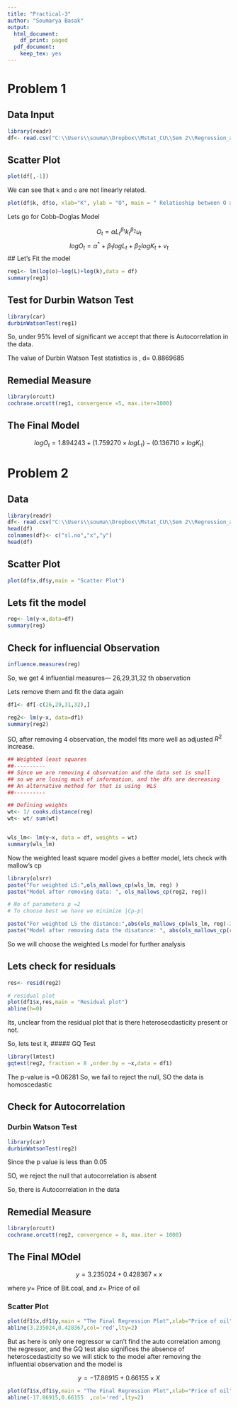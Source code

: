 ---
title: "Practical-3"
author: "Soumarya Basak"
output:
  html_document:
    df_print: paged
  pdf_document:
    keep_tex: yes
---

# Problem 1


## Data Input 

```{r}
library(readr)
df<- read.csv("C:\\Users\\souma\\Dropbox\\Mstat_CU\\Sem 2\\Regression_analysis_1\\Data Sets\\cob-doglas.csv")


```
## Scatter Plot
```{r}
plot(df[,-1])
```
We can see that `k` and `o` are not linearly related.
```{r}
plot(df$k, df$o, xlab="K", ylab = "O", main = " Relatioship between O and K variable")
```


Lets go for Cobb-Doglas Model

$$O_t=\alpha L_t^{\beta_1}k_{t}^{\beta_2}u_t$$
$$logO_t =\alpha^*+\beta_1logL_t+\beta_2logK_t+v_t$$
## Let's Fit the model
```{r}
reg1<- lm(log(o)~log(L)+log(k),data = df)
summary(reg1)
```


## Test for Durbin Watson Test

```{r}
library(car)
durbinWatsonTest(reg1)
```
So, under 95% level of significant we accept that there is Autocorrelation in the data.

The value of Durbin Watson Test statistics is , d= 0.8869685


## Remedial Measure

```{r}
library(orcutt)
cochrane.orcutt(reg1, convergence =5, max.iter=1000)
```
## The Final Model

$$logO_t =1.894243 + (1.759270 \times logL_t)-(0.136710 \times logK_t)$$


# Problem 2

## Data
```{r}
library(readr)
df<- read.csv("C:\\Users\\souma\\Dropbox\\Mstat_CU\\Sem 2\\Regression_analysis_1\\Data Sets\\coal.csv")
head(df)
colnames(df)<- c("sl.no","x","y")
head(df)
```

## Scatter Plot
```{r}
plot(df$x,df$y,main = "Scatter Plot")
```

## Lets fit the model

```{r}
reg<- lm(y~x,data=df)
summary(reg)
```
## Check for influencial Observation
```{r}
influence.measures(reg)
```
So, we get 4 influential measures--- 26,29,31,32 th observation

Lets remove them and fit the data again

```{r}
df1<- df[-c(26,29,31,32),]

reg2<- lm(y~x, data=df1)
summary(reg2)

```
SO, after removing 4 observation, the model fits more well as adjusted $R^2$ increase.

```{r}
## Weighted least squares
##----------
## Since we are removing 4 observation and the data set is small
## so we are losing much of information, and the dfs are decreasing
## An alternative method for that is using  WLS
##----------

## Defining weights
wt<- 1/ cooks.distance(reg)
wt<- wt/ sum(wt)


wls_lm<- lm(y~x, data = df, weights = wt)
summary(wls_lm)
```

Now the weighted least square model gives a better model, 
lets check with mallow's cp
```{r}
library(olsrr)
paste("For weighted LS:",ols_mallows_cp(wls_lm, reg) )
paste("Model after removing data: ", ols_mallows_cp(reg2, reg))

# No of parameters p =2
# To choose best we have we minimize |Cp-p|

paste("For weighted LS the distance:",abs(ols_mallows_cp(wls_lm, reg)-2) )
paste("Model after removing data the disatance: ", abs(ols_mallows_cp(reg2, reg)-2))

```
So we will choose the weighted Ls model for further analysis


## Lets check for residuals
```{r}
res<- resid(reg2)

# residual plot
plot(df1$x,res,main = "Residual plot")
abline(h=0)
```
Its, unclear from the residual plot that is there heterosecdasticity present or not.

So, lets test it,
##### GQ Test
```{r}
library(lmtest)
gqtest(reg2, fraction = 8 ,order.by = ~x,data = df1)
```
The p-value is =0.06281
So, we fail to reject the null,
SO the data is homoscedastic


## Check for Autocorrelation
### Durbin Watson Test

```{r}
library(car)
durbinWatsonTest(reg2)
```
Since the p value is less than 0.05

SO, we reject the null that autocorrelation is absent

So, there is Autocorrelation in the data

## Remedial Measure
```{r}
library(orcutt)
cochrane.orcutt(reg2, convergence = 8, max.iter = 1000)
```

## The Final MOdel

$$y=3.235024 + 0.428367 \times x$$

where $y=$ Price of Bit.coal, and $x=$ Price of oil

### Scatter Plot
```{r}
plot(df1$x,df1$y,main = "The Final Regression Plot",xlab="Price of oil",ylab = "Price of Oil")
abline(3.235024,0.428367,col='red',lty=2)

```
But as here is only one regressor w can't find the auto correlation among the regressor, and the GQ test also significes the absence of heteroscedasticity so we will stick to the model after removing the influential observation and the model is 

$$ y=-17.86915 + 0.66155\times X$$

```{r}
plot(df1$x,df1$y,main = "The Final Regression Plot",xlab="Price of oil",ylab = "Price of coal")
abline(-17.86915,0.66155  ,col='red',lty=2)
```

